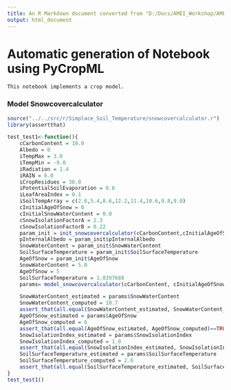 ```yaml
---
title: An R Markdown document converted from "D:/Docs/AMEI_Workshop/AMEI_10_14_2022/Models/Simplace_Soil_Temperature/test/r/Snowcovercalculator.ipynb"
output: html_document
---
```


# Automatic generation of Notebook using PyCropML
    This notebook implements a crop model.

### Model Snowcovercalculator

```r
source("../../src/r/Simplace_Soil_Temperature/snowcovercalculator.r")
library(assertthat)
```

```r


test_test1<-function(){
    cCarbonContent = 10.0
    Albedo = 0
    iTempMax = 3.0
    iTempMin = -9.0
    iRadiation = 1.4
    iRAIN = 6.0
    iCropResidues = 30.0
    iPotentialSoilEvaporation = 0.6
    iLeafAreaIndex = 0.1
    iSoilTempArray = c(2.6,5.4,8.6,12.2,11.4,10.6,9.8,9.0)
    cInitialAgeOfSnow = 0
    cInitialSnowWaterContent = 0.0
    cSnowIsolationFactorA = 2.3
    cSnowIsolationFactorB = 0.22
    param_init = init_snowcovercalculator(cCarbonContent,cInitialAgeOfSnow,cInitialSnowWaterContent,Albedo,cSnowIsolationFactorA,cSnowIsolationFactorB,iTempMax,iTempMin,iRadiation,iRAIN,iCropResidues,iPotentialSoilEvaporation,iLeafAreaIndex)
    pInternalAlbedo = param_init$pInternalAlbedo
    SnowWaterContent = param_init$SnowWaterContent
    SoilSurfaceTemperature = param_init$SoilSurfaceTemperature
    AgeOfSnow = param_init$AgeOfSnow
    SnowWaterContent = 5.0
    AgeOfSnow = 5
    SoilSurfaceTemperature = 1.8397688
    params= model_snowcovercalculator(cCarbonContent, cInitialAgeOfSnow, cInitialSnowWaterContent, Albedo, pInternalAlbedo, cSnowIsolationFactorA, cSnowIsolationFactorB, iTempMax, iTempMin, iRadiation, iRAIN, iCropResidues, iPotentialSoilEvaporation, iLeafAreaIndex, iSoilTempArray, SnowWaterContent, SoilSurfaceTemperature, AgeOfSnow)

    SnowWaterContent_estimated = params$SnowWaterContent
    SnowWaterContent_computed = 10.7
    assert_that(all.equal(SnowWaterContent_estimated, SnowWaterContent_computed, scale=1, tol=0.5)==TRUE)
    AgeOfSnow_estimated = params$AgeOfSnow
    AgeOfSnow_computed = 6
    assert_that(all.equal(AgeOfSnow_estimated, AgeOfSnow_computed)==TRUE)
    SnowIsolationIndex_estimated = params$SnowIsolationIndex
    SnowIsolationIndex_computed = 1.0
    assert_that(all.equal(SnowIsolationIndex_estimated, SnowIsolationIndex_computed, scale=1, tol=0.5)==TRUE)
    SoilSurfaceTemperature_estimated = params$SoilSurfaceTemperature
    SoilSurfaceTemperature_computed = 2.6
    assert_that(all.equal(SoilSurfaceTemperature_estimated, SoilSurfaceTemperature_computed, scale=1, tol=0.5)==TRUE)
}
test_test1()
```

